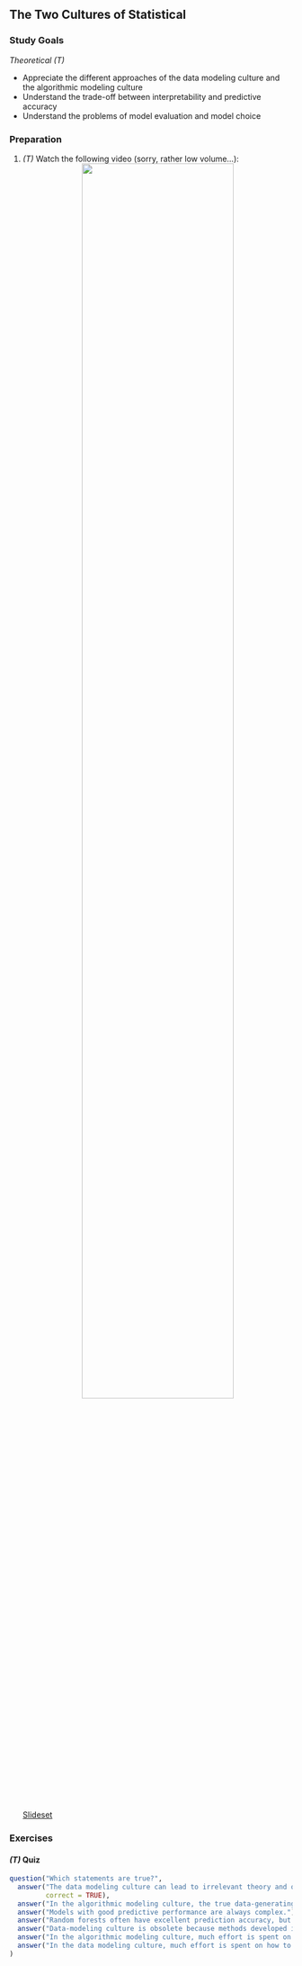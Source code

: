 ## The Two Cultures of Statistical

### Study Goals

*Theoretical (T)*

- Appreciate the different approaches of the data modeling culture and the algorithmic modeling culture
- Understand the trade-off between interpretability and predictive accuracy
- Understand the problems of model evaluation and model choice

### Preparation

1.  *(T)* Watch the following video  (sorry, rather low volume...):
    <center>
    ![](https://youtu.be/7YTswPpzxO4){width="75%"}
    </center>
    <a href="https://github.com/compstat-lmu/lecture_i2ml/blob/master/slides-pdf/slides-cultures.pdf" target="_blank">Slideset</a>


### Exercises

#### *(T)* Quiz

```r
question("Which statements are true?",
  answer("The data modeling culture can lead to irrelevant theory and questionable statistical conclusions.",
         correct = TRUE),
  answer("In the algorithmic modeling culture, the true data-generating process is treated as unknown and irrelevant, while the data modeling culture assumes the true data-generating mechanism can be estimated.", correct = TRUE),
  answer("Models with good predictive performance are always complex."),
  answer("Random forests often have excellent prediction accuracy, but are impossible to interpret.", correct = TRUE),
  answer("Data-modeling culture is obsolete because methods developed in the algorithmic modeling culture often perform better."),
  answer("In the algorithmic modeling culture, much effort is spent on how to improve the generalizability of the model for new data.", correct = TRUE),
  answer("In the data modeling culture, much effort is spent on how to correctly model the true unknown data-generating process.", correct = TRUE)
)
```
